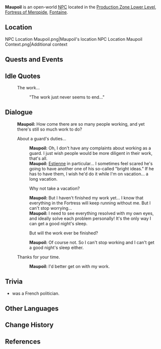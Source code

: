 {{Meta
<!-- Remove this template after adding the missing info -->
|missing_NPC_profile  = yes
}}
{{Character Infobox
|type             = Open-World NPC
|image            = NPC Maupoil.png
|realname         = <!-- Optional, if different from in-game name -->
|deceased         = <!-- Past (for deceased prior to events of the game) or free response -->
|region           = Fontaine
|location         = Fontaine
|affiliation      = Fortress of Meropide
|title            = Fortress of Meropide Guard

|ancestry         = <!-- Clan/family -->
|father           = 
|mother           = 
|spouse           = 
|sibling          = 
|child            = 
|relative         = 

|voiceEN          = 
|voiceCN          = 
|voiceJP          = 
|voiceKR          = 
|dialoguereward   = 
}}
'''Maupoil''' is an open-world [[NPC]] located in the [[Production Zone Lower Level]], [[Fortress of Meropide]], [[Fontaine]].

==Location==
<gallery>
NPC Location Maupoil.png|Maupoil's location
NPC Location Maupoil Context.png|Additional context
</gallery>
<!--
==Profile==
''(To be added.)''

===Personality===
''(To be added.)''

===Appearance===
''(To be added.)''
-->
==Quests and Events==
{{Quests and Events}}

==Idle Quotes==
{{Dialogue Start}}
: {{DIcon|Idle}} The work...
:: {{A|VO Maupoil 01.ogg}} "The work just never seems to end..."
{{Dialogue End}}

==Dialogue==
{{Dialogue Start}}
:'''Maupoil:''' How come there are so many people working, and yet there's still so much work to do?
:{{DIcon}} About a guard's duties...
::'''Maupoil:''' Oh, I don't have any complaints about working as a guard. I just wish people would be more diligent in their work, that's all.
::'''Maupoil:''' [[Estienne]] in particular... I sometimes feel scared he's going to have another one of his so-called "bright ideas." If he has to have them, I wish he'd do it while I'm on vacation... a long vacation.
::{{DIcon}} Why not take a vacation?
::'''Maupoil:''' But I haven't finished my work yet... I know that everything in the Fortress will keep running without me. But I can't stop worrying...
::'''Maupoil:''' I need to see everything resolved with my own eyes, and ideally solve each problem personally! It's the only way I can get a good night's sleep.
::{{DIcon}} But will the work ever be finished?
::'''Maupoil:''' Of course not. So I can't stop working and I can't get a good night's sleep either.
:{{DIcon}} Thanks for your time.
::'''Maupoil:''' I'd better get on with my work.
{{Dialogue End}}
<!--
==Event Dialogue==
===Event Name===
{{Dialogue Start}}
:'''{{subst:PAGENAME}}:'''
{{Dialogue End}}
-->
==Trivia==

* {{W|Henri Maupoil}} was a French politician.

==Other Languages==
{{Other Languages|default_hidden=1
|en      = Maupoil
|zhs     = 莫普瓦
|zhs_rm  = Mòpǔwǎ
|zht     = 莫普瓦
|zht_rm  = Mòpǔwǎ
|ja      = マポワ
|ja_rm   = Mapowa
|ko      = 무푸알
|es      = Maupoil
|fr      = Maupoil
|ru      = Мопуаль
|th      = Maupoil
|vi      = Maupoil
|de      = Maupoil
|id      = Maupoil
|pt      = Maupoil
|tr      = Maupoil
|it      = Maupoil
}}

==Change History==
{{Change History|4.1}}

==References==
{{Reflist}}